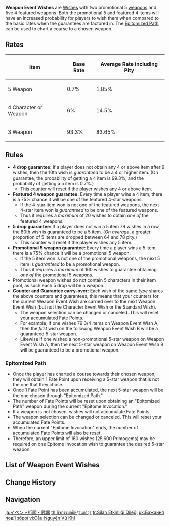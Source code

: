 {{Terminology Infobox
|image        = Weapon Event Wish.png
|type         = Wish Types
}}
'''Weapon Event Wishes''' are [[Wishes]] with two promotional 5{{star}} [[weapons]] and five 4{{star}} featured weapons. Both the promotional 5{{star}} and featured 4{{star}} items will have an increased probability for players to wish them when compared to the basic rates when the guarantees are factored in. The [[#Epitomized Path|Epitomized Path]] can be used to chart a course to a chosen weapon.

==Rates==
{|class="wikitable align-center"
!Item !! Base Rate !! Average Rate including Pity
|-
|5{{star}} Weapon
|0.7% || 1.85%
|-
|4{{star}} Character or Weapon
|6% || 14.5%
|-
|3{{star}} Weapon
|93.3% || 83.65%
|}

==Rules==
*'''4{{star}} drop guarantee:''' If a player does not obtain any 4{{star}} or above item after 9 wishes, then the 10th wish is ''guaranteed'' to be a 4{{star}} or higher item. (On guarantee, the probability of getting a 4{{star}} item is 99.3%, and the probability of getting a 5{{star}} item is 0.7%.)
**This counter will reset if the player wishes any 4{{star}} or above item.
*'''Featured 4{{star}} weapon guarantee:''' Every time a player wins a 4{{star}} item, there is a 75% chance it will be one of the featured 4-star weapons.
**If the 4-star item won is not one of the featured weapons, the next 4-star item won is ''guaranteed'' to be one of the featured weapons.
**Thus it requires a ''maximum'' of 20 wishes to obtain ''one of'' the featured 4{{star}} weapons.
*'''5{{star}} drop guarantee:''' If a player does not win a 5{{star}} item 79 wishes in a row, the 80th wish is guaranteed to be a 5{{star}} item. (''On average'', a greater proportion of 5{{star}} items are dropped between 64 and 78 pity.)
**This counter will reset if the player wishes any 5{{star}} item.
*'''Promotional 5{{star}} weapon guarantee:''' Every time a player wins a 5{{star}} item, there is a 75% chance it will be a promotional 5{{star}} weapon.
**If the 5{{star}} item won is not one of the promotional weapons, the next 5{{star}} item is ''guaranteed'' to be a promotional weapon.
**Thus it requires a ''maximum'' of 160 wishes to guarantee obtaining ''one of'' the promotional 5{{star}} weapons.
*Promotional weapon wishes do not contain 5{{star}} characters in their item pool, as such each 5{{star}} drop will be a weapon.
*'''Counter and Guarantee carry-over:''' Each wish of the same ''type'' shares the above counters and guarantees, this means that your counters for the current Weapon Event Wish are carried over to the next Weapon Event Wish (but not the Character Event Wish or the Standard Wish).
**The weapon selection can be changed or canceled. This will reset your accumulated Fate Points.
**For example, if one wishes 79 3/4{{star}} items on Weapon Event Wish A, then the ''first'' wish on the following Weapon Event Wish B will be a guaranteed 5-star weapon.
**Likewise if one wished a non-promotional 5-star weapon on Weapon Event Wish A, then the next 5-star weapon on Weapon Event Wish B will be guaranteed to be a promotional weapon.

===Epitomized Path===
*Once the player has charted a course towards their chosen weapon, they will obtain 1 Fate Point upon receiving a 5-star weapon that is not the one that they chose.
*Once 1 Fate Point has been accumulated, the next 5-star weapon will be the one chosen through "Epitomized Path."
*The number of Fate Points will be reset upon obtaining an "Epitomized Path" weapon during the current "Epitome Invocation."
*If a weapon is not chosen, wishes will not accumulate Fate Points.
*The weapon selection can be changed or canceled. This will reset your accumulated Fate Points.
*When the current "Epitome Invocation" ends, the number of accumulated Fate Points will also be reset.
*Therefore, an upper limit of 160 wishes (25,600 Primogems) may be required on one Epitome Invocation wish to guarantee the desired 5-star weapon.

==List of Weapon Event Wishes==
{{See also|Wishes/History}}
{{Wish History Table|Weapon Event Wishes}}

==Change History==
{{Change History|1.0}}

==Navigation==
{{Wish Navbox}}
[[Category:Weapon Event Wishes| ]]

[[ja:イベント祈願・武器]]
[[th:กิจกรรมอธิษฐานอาวุธ]]
[[tr:Silah Etkinliği Dileği]]
[[uk:Бажання події зброї]]
[[vi:Cầu Nguyện Vũ Khí]]